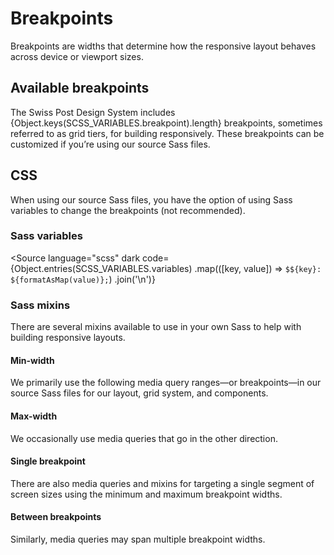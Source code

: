 
<Meta of={BreakpointStories} />

# Breakpoints

<div className="lead">
  Breakpoints are widths that determine how the responsive layout behaves across device or viewport
  sizes.
</div>

## Available breakpoints

The Swiss Post Design System includes
<span>{Object.keys(SCSS_VARIABLES.breakpoint).length}</span>
breakpoints, sometimes referred to as grid tiers, for building responsively. These breakpoints can be customized if you’re using our source Sass files.

<BreakpointTable />

## CSS

When using our source Sass files, you have the option of using Sass variables to change the breakpoints (not recommended).

### Sass variables

<Source
  language="scss"
  dark
  code={Object.entries(SCSS_VARIABLES.variables)
    .map(([key, value]) => `$${key}: ${formatAsMap(value)};`)
    .join('\n')}
></Source>

### Sass mixins

There are several mixins available to use in your own Sass to help with building responsive layouts.

#### Min-width

We primarily use the following media query ranges—or breakpoints—in our source Sass files for our layout, grid system, and components.

<Source
  code={SampleMinWidth}
  language="scss"
/>

#### Max-width

We occasionally use media queries that go in the other direction.

<Source
  code={SampleMaxWidth}
  language="scss"
/>

#### Single breakpoint

There are also media queries and mixins for targeting a single segment of screen sizes using the minimum and maximum breakpoint widths.

<Source
  code={SampleSingle}
  language="scss"
/>

#### Between breakpoints

Similarly, media queries may span multiple breakpoint widths.

<Source
  code={SampleBetween}
  language="scss"
/>
